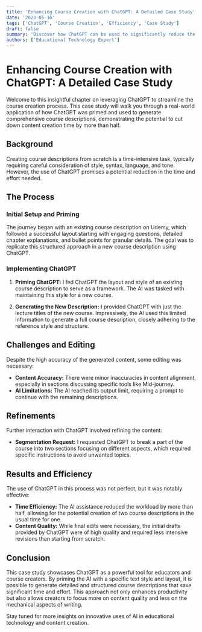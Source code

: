 ```yaml
---
title: 'Enhancing Course Creation with ChatGPT: A Detailed Case Study'
date: '2023-05-16'
tags: ['ChatGPT', 'Course Creation', 'Efficiency', 'Case Study']
draft: false
summary: 'Discover how ChatGPT can be used to significantly reduce the time and effort required in writing detailed course descriptions. This case study explores the process of priming ChatGPT with specific text styles and layouts to generate course content effectively.'
authors: ['Educational Technology Expert']
---
```


# Enhancing Course Creation with ChatGPT: A Detailed Case Study

Welcome to this insightful chapter on leveraging ChatGPT to streamline the course creation process. This case study will walk you through a real-world application of how ChatGPT was primed and used to generate comprehensive course descriptions, demonstrating the potential to cut down content creation time by more than half.

## Background

Creating course descriptions from scratch is a time-intensive task, typically requiring careful consideration of style, syntax, language, and tone. However, the use of ChatGPT promises a potential reduction in the time and effort needed.

## The Process

### Initial Setup and Priming

The journey began with an existing course description on Udemy, which followed a successful layout starting with engaging questions, detailed chapter explanations, and bullet points for granular details. The goal was to replicate this structured approach in a new course description using ChatGPT.

### Implementing ChatGPT

1. **Priming ChatGPT:** I fed ChatGPT the layout and style of an existing course description to serve as a framework. The AI was tasked with maintaining this style for a new course.
   
2. **Generating the New Description:** I provided ChatGPT with just the lecture titles of the new course. Impressively, the AI used this limited information to generate a full course description, closely adhering to the reference style and structure.

## Challenges and Editing

Despite the high accuracy of the generated content, some editing was necessary:
- **Content Accuracy:** There were minor inaccuracies in content alignment, especially in sections discussing specific tools like Mid-journey.
- **AI Limitations:** The AI reached its output limit, requiring a prompt to continue with the remaining descriptions.

## Refinements

Further interaction with ChatGPT involved refining the content:
- **Segmentation Request:** I requested ChatGPT to break a part of the course into two sections focusing on different aspects, which required specific instructions to avoid unwanted topics.

## Results and Efficiency

The use of ChatGPT in this process was not perfect, but it was notably effective:
- **Time Efficiency:** The AI assistance reduced the workload by more than half, allowing for the potential creation of two course descriptions in the usual time for one.
- **Content Quality:** While final edits were necessary, the initial drafts provided by ChatGPT were of high quality and required less intensive revisions than starting from scratch.

## Conclusion

This case study showcases ChatGPT as a powerful tool for educators and course creators. By priming the AI with a specific text style and layout, it is possible to generate detailed and structured course descriptions that save significant time and effort. This approach not only enhances productivity but also allows creators to focus more on content quality and less on the mechanical aspects of writing.

Stay tuned for more insights on innovative uses of AI in educational technology and content creation.
